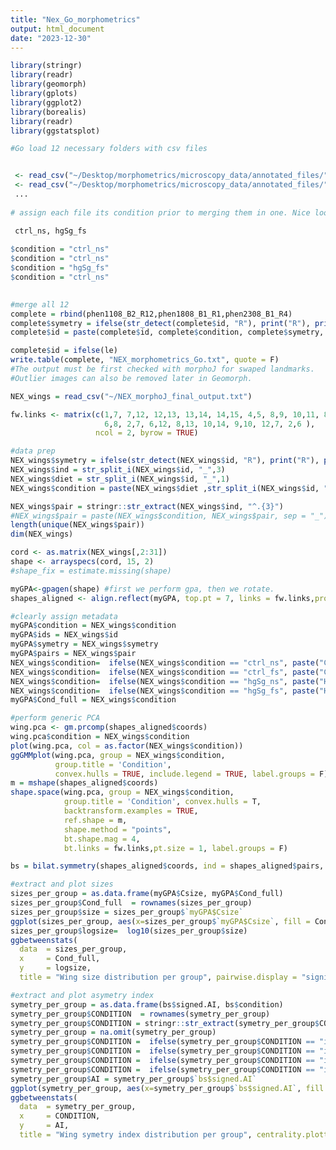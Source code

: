 ```yaml
---
title: "Nex_Go_morphometrics"
output: html_document
date: "2023-12-30"
---
```


```r
library(stringr)
library(readr)
library(geomorph)
library(gplots)
library(ggplot2)
library(borealis)
library(readr)
library(ggstatsplot)
```

```r
#Go load 12 necessary folders with csv files


 <- read_csv("~/Desktop/morphometrics/microscopy_data/annotated_files/")
 <- read_csv("~/Desktop/morphometrics/microscopy_data/annotated_files/")
 ...
 
# assign each file its condition prior to merging them in one. Nice loop would be handy here.

 ctrl_ns, hgSg_fs
 
$condition = "ctrl_ns"
$condition = "ctrl_ns"
$condition = "hgSg_fs"
$condition = "ctrl_ns"

 
#merge all 12
complete = rbind(phen1108_B2_R12,phen1808_B1_R1,phen2308_B1_R4)
complete$symetry = ifelse(str_detect(complete$id, "R"), print("R"), print("L"))
complete$id = paste(complete$id, complete$condition, complete$symetry, sep = "_")

complete$id = ifelse(le)
write.table(complete, "NEX_morphometrics_Go.txt", quote = F)
#The output must be first checked with morphoJ for swaped landmarks.
#Outlier images can also be removed later in Geomorph.
```

```r
NEX_wings = read_csv("~/NEX_morphoJ_final_output.txt")

fw.links <- matrix(c(1,7, 7,12, 12,13, 13,14, 14,15, 4,5, 8,9, 10,11, 8,9, 15,11, 5,11, 3,5, 3,9, 
                     6,8, 2,7, 6,12, 8,13, 10,14, 9,10, 12,7, 2,6 ),
                   ncol = 2, byrow = TRUE)

#data prep
NEX_wings$symetry = ifelse(str_detect(NEX_wings$id, "R"), print("R"), print("L"))
NEX_wings$ind = str_split_i(NEX_wings$id, "_",3)
NEX_wings$diet = str_split_i(NEX_wings$id, "_",1)
NEX_wings$condition = paste(NEX_wings$diet ,str_split_i(NEX_wings$id, "_",2), sep = "_")

NEX_wings$pair = stringr::str_extract(NEX_wings$ind, "^.{3}")
#NEX_wings$pair = paste(NEX_wings$condition, NEX_wings$pair, sep = "_")
length(unique(NEX_wings$pair))
dim(NEX_wings)

cord <- as.matrix(NEX_wings[,2:31])
shape <- arrayspecs(cord, 15, 2)
#shape_fix = estimate.missing(shape)
```

```r
myGPA<-gpagen(shape) #first we perform gpa, then we rotate.
shapes_aligned <- align.reflect(myGPA, top.pt = 7, links = fw.links,provenance = NULL )

#clearly assign metadata
myGPA$condition = NEX_wings$condition
myGPA$ids = NEX_wings$id
myGPA$symetry = NEX_wings$symetry
myGPA$pairs = NEX_wings$pair
NEX_wings$condition=  ifelse(NEX_wings$condition == "ctrl_ns", paste("Control diet + no selection"), NEX_wings$condition )
NEX_wings$condition=  ifelse(NEX_wings$condition == "ctrl_fs", paste("Control diet + flight selection"), NEX_wings$condition )
NEX_wings$condition=  ifelse(NEX_wings$condition == "hgSg_ns", paste("High Sugar diet + no selection"), NEX_wings$condition )
NEX_wings$condition=  ifelse(NEX_wings$condition == "hgSg_fs", paste("High Sugar diet + flight selection"), NEX_wings$condition )
myGPA$Cond_full = NEX_wings$condition

#perform generic PCA
wing.pca <- gm.prcomp(shapes_aligned$coords)
wing.pca$condition = NEX_wings$condition
plot(wing.pca, col = as.factor(NEX_wings$condition))
ggGMMplot(wing.pca, group = NEX_wings$condition, 
          group.title = 'Condition', 
          convex.hulls = TRUE, include.legend = TRUE, label.groups = F)
m = mshape(shapes_aligned$coords)
shape.space(wing.pca, group = NEX_wings$condition, 
            group.title = 'Condition', convex.hulls = T,
            backtransform.examples = TRUE,
            ref.shape = m,
            shape.method = "points",
            bt.shape.mag = 4,
            bt.links = fw.links,pt.size = 1, label.groups = F)

```

```r
bs = bilat.symmetry(shapes_aligned$coords, ind = shapes_aligned$pairs, side =  shapes_aligned$symetry) #check if object.sym=T is required, my understanding is that its only necessery for radially symetrical images, or if two wings were present in the same file.

#extract and plot sizes
sizes_per_group = as.data.frame(myGPA$Csize, myGPA$Cond_full)
sizes_per_group$Cond_full  = rownames(sizes_per_group)
sizes_per_group$size = sizes_per_group$`myGPA$Csize`
ggplot(sizes_per_group, aes(x=sizes_per_group$`myGPA$Csize`, fill = Cond_full)) + geom_density(alpha = 0.6, position = "identity", bins = 30) + theme_minimal() + xlab("Wing size distribution per group")
sizes_per_group$logsize=  log10(sizes_per_group$size)
ggbetweenstats(
  data  = sizes_per_group,
  x     = Cond_full,
  y     = logsize,
  title = "Wing size distribution per group", pairwise.display = "significant", centrality.plotting = F, p.adjust.method = "bonferroni",xlab = "Groups",results.subtitle = FALSE, ylab = "Log 10 -Wing Centrod Size", palette = "Accent")

#extract and plot asymetry index
symetry_per_group = as.data.frame(bs$signed.AI, bs$condition)
symetry_per_group$CONDITION  = rownames(symetry_per_group)
symetry_per_group$CONDITION = stringr::str_extract(symetry_per_group$CONDITION, "^.{10}")
symetry_per_group = na.omit(symetry_per_group)
symetry_per_group$CONDITION =  ifelse(symetry_per_group$CONDITION == "indctrl_ns", paste("Control diet + no selection"), symetry_per_group$CONDITION )
symetry_per_group$CONDITION =  ifelse(symetry_per_group$CONDITION == "indctrl_fs", paste("Control diet + flight selection"), symetry_per_group$CONDITION )
symetry_per_group$CONDITION =  ifelse(symetry_per_group$CONDITION == "indhgSg_ns", paste("High Sugar diet + no selection"), symetry_per_group$CONDITION )
symetry_per_group$CONDITION =  ifelse(symetry_per_group$CONDITION == "indhgSg_fs", paste("High Sugar diet + flight selection"), symetry_per_group$CONDITION )
symetry_per_group$AI = symetry_per_group$`bs$signed.AI`
ggplot(symetry_per_group, aes(x=symetry_per_group$`bs$signed.AI`, fill = CONDITION)) + geom_histogram(alpha = 0.7, position = "identity", bins = 30) + theme_minimal()
ggbetweenstats(
  data  = symetry_per_group,
  x     = CONDITION,
  y     = AI,
  title = "Wing symetry index distribution per group", centrality.plotting = F, p.adjust.method = "bonferroni",xlab = "Groups", ylab = "Symetry Index",results.subtitle = FALSE, palette = "Accent")
```

```r


```

```r
```

